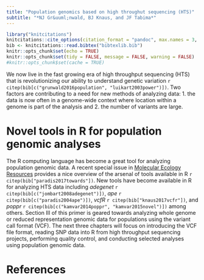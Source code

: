 ```yaml
---
title: "Population genomics based on high throughut sequencing (HTS)"
subtitle: "*NJ Gr&uuml;nwald, BJ Knaus, and JF Tabima*"
---
```



```r
library("knitcitations")
knitcitations::cite_options(citation_format = "pandoc", max.names = 3, style = "html", hyperlink = "to.doc")
bib <- knitcitations::read.bibtex("bibtexlib.bib")
knitr::opts_chunk$set(echo = TRUE)
knitr::opts_chunk$set(tidy = FALSE, message = FALSE, warning = FALSE)
#knitr::opts_chunk$set(cache = TRUE)
```

We now live in the fast growing era of high throughput sequencing (HTS) that is revolutionizing our ability to understand genetic variation `r citep(bib[c("grunwald2016population", "luikart2003power")])`. 
Two factors are contributing to a need for new methods of analyzing data: 1. the data is now often in a genome-wide context where location within a genome is part of the analysis and 2. the number of variants are large. 

# Novel tools in R for population genomic analyses

The R computing language has become a great tool for analyzing population genomic data.
A recent special issue in [Molecular Ecology Resources](http://onlinelibrary.wiley.com/doi/10.1111/men.2017.17.issue-1/issuetoc) provides a nice overview of the arsenal of tools available in R `r citep(bib["paradis2017towards"])`. 
New tools have become available in R for analyzing HTS data including *adegenet* `r citep(bib[c("jombart2008adegenet")])`, *ape* `r citep(bib[c("paradis2004ape")])`, *vcfR* `r citep(bib["knaus2017vcfr"])`, and *poppr* `r citep(bib[c("kamvar2014poppr", "kamvar2015novel")])` among others.
Section III of this primer is geared towards analyzing whole genome or reduced representation genomic data for populations using the variant call format (VCF).
The next three chapters will focus on introducing the VCF file format, reading SNP data into R from high throughput sequencing projects, performing quality control, and conducting selected analyses using population genomic data.

# References


